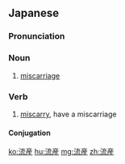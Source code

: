 {{also|流產|流产}}
==Japanese==
{{ja-kanjitab|りゅう|さん|k2=ざん|r=y|yomi=on}}

===Pronunciation===
{{ja-pron|りゅうざん|y=on}}

===Noun===
{{ja-noun|りゅうざん}}

# [[miscarriage]]

===Verb===
{{ja-verb-suru|tr=intrans|りゅうざん}}

# [[miscarry]], have a miscarriage

====Conjugation====
{{ja-suru|りゅうざん}}

[[ko:流産]]
[[hu:流産]]
[[mg:流産]]
[[zh:流産]]